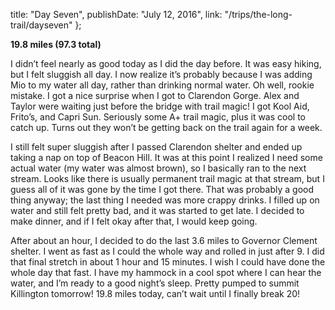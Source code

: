 
  title: "Day Seven",
  publishDate: "July 12, 2016",
  link: "/trips/the-long-trail/dayseven"
};


**19.8 miles (97.3 total)**

I didn’t feel nearly as good today as I did the day before. It was easy hiking, but I felt sluggish all day. I now realize it’s probably because I was adding Mio to my water all day, rather than drinking normal water. Oh well, rookie mistake. I got a nice surprise when I got to Clarendon Gorge. Alex and Taylor were waiting just before the bridge with trail magic! I got Kool Aid, Frito’s, and Capri Sun. Seriously some A+ trail magic, plus it was cool to catch up. Turns out they won’t be getting back on the trail again for a week.

I still felt super sluggish after I passed Clarendon shelter and ended up taking a nap on top of Beacon Hill. It was at this point I realized I need some actual water (my water was almost brown), so I basically ran to the next stream. Looks like there is usually permanent trail magic at that stream, but I guess all of it was gone by the time I got there. That was probably a good thing anyway; the last thing I needed was more crappy drinks. I filled up on water and still felt pretty bad, and it was started to get late. I decided to make dinner, and if I felt okay after that, I would keep going.

After about an hour, I decided to do the last 3.6 miles to Governor Clement shelter. I went as fast as I could the whole way and rolled in just after 9. I did that final stretch in about 1 hour and 15 minutes. I wish I could have done the whole day that fast. I have my hammock in a cool spot where I can hear the water, and I’m ready to a good night’s sleep. Pretty pumped to summit Killington tomorrow! 19.8 miles today, can’t wait until I finally break 20!
